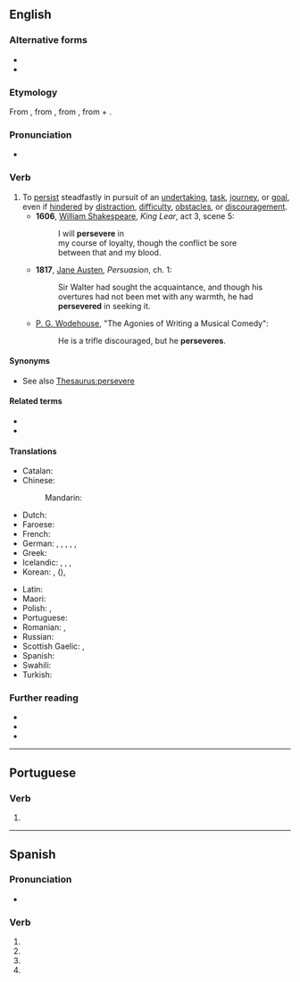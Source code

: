 {{also|persévéré|perseveré|persévère}}
==English==

===Alternative forms===
* {{l|en|perservere}}
* {{l|en|persever}}

===Etymology===
From {{etyl|fro|en}} {{m|fro|perseverer}}, from {{etyl|la|en}} {{m|la|perseverare||to continue steadfastly, persist, persevere}}, from {{m|la|perseverus||very strict or earnest}}, from {{m|la|per||through, by the means of}} + {{m|la|severus||strict, earnest}}.

===Pronunciation===
* {{rhymes|en|ɪə(ɹ)}}

===Verb===
{{en-verb|persever}}

# To [[persist]] steadfastly in pursuit of an [[undertaking]], [[task]], [[journey]], or [[goal]], even if [[hinder]]ed by [[distraction]], [[difficulty]], [[obstacle]]s, or [[discouragement]].
#* '''1606''', [[w:William Shakespeare|William Shakespeare]], ''King Lear'', act 3, scene 5:
#*: I will '''persevere''' in
#*: my course of loyalty, though the conflict be sore
#*: between that and my blood.
#* '''1817''', [[w:Jane Austen|Jane Austen]], ''Persuasion'', ch. 1:
#*: Sir Walter had sought the acquaintance, and though his overtures had not been met with any warmth, he had '''persevered''' in seeking it.
#* {{circa|1918}} [[w:P. G. Wodehouse|P. G. Wodehouse]], "The Agonies of Writing a Musical Comedy":
#*: He is a trifle discouraged, but he '''perseveres'''.

====Synonyms====
* See also [[Thesaurus:persevere]]

====Related terms====
* {{l|en|perseverance}}
* {{l|en|perseverant}}

====Translations====
{{trans-top|persist steadfastly}}
* Catalan: {{t+|ca|perseverar}}
* Chinese:
*: Mandarin: {{t-needed|cmn}}
* Dutch: {{t+|nl|handhaven}}
* Faroese: {{t|fo|halda á}}
* French: {{t+|fr|persévérer}}
* German: {{t|de|ausdauern}}, {{t+|de|ausharren}}, {{t+|de|beharren}}, {{t+|de|durchhalten}}, {{t|de|standhaft bleiben}}, {{t|de|nicht aufgeben}}
* Greek: {{t+|el|αντέχω}}
* Icelandic: {{t|is|halda ótrauður áfram}}, {{t|is|seiglast við}}, {{t|is|láta ekki deigan síga}}, {{t|is|láta engan bilbug á sér finna}}
* Korean: {{t+|ko|견디다}}, {{t+|ko|계속하다}} ({{t+|ko|繼續|alt=繼續하다|tr=-}}), {{t|ko|꿋꿋하다}}
{{trans-mid}}
* Latin: {{t|la|persevērō}}
* Maori: {{t|mi|hohota}}
* Polish: {{t+|pl|wytrwać|pf}}, {{t|pl|dotrwać|pf}}
* Portuguese: {{t+|pt|perseverar}}
* Romanian: {{t+|ro|persevera}}, {{t+|ro|stărui}}
* Russian: {{t+|ru|добива́ться}}
* Scottish Gaelic: {{t|gd|lean air}}, {{t|gd|cum ri}}
* Spanish: {{t+|es|perseverar}}
* Swahili: {{t|sw|dumu|alt=kudumu}}
* Turkish: {{t+|tr|sebat etmek}}
{{trans-bottom}}

===Further reading===
* {{R:Webster 1913}}
* {{R:Century 1911}}
* {{R:OneLook}}

----

==Portuguese==

===Verb===
{{head|pt|verb form}}

# {{pt-verb-form-of|perseverar}}

----

==Spanish==

===Pronunciation===
* {{es-IPA}}

===Verb===
{{head|es|verb form}}

# {{es-verb form of|ending=ar|mood=imperative|pers=2|formal=yes|number=singular|perseverar}}
# {{es-verb form of|ending=ar|mood=subjunctive|tense=present|pers=1|number=singular|perseverar}}
# {{es-verb form of|ending=ar|mood=subjunctive|tense=present|pers=2|formal=yes|number=singular|perseverar}}
# {{es-verb form of|ending=ar|mood=subjunctive|tense=present|pers=3|number=singular|perseverar}}